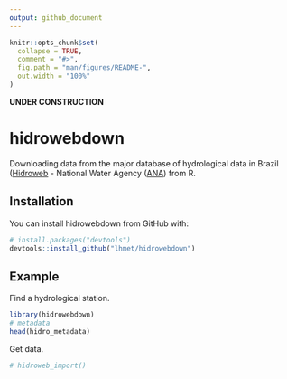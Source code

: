 ```yaml
---
output: github_document
---
```


<!-- README.md is generated from README.Rmd. Please edit that file -->

```r
knitr::opts_chunk$set(
  collapse = TRUE,
  comment = "#>",
  fig.path = "man/figures/README-",
  out.width = "100%"
)
```

**UNDER CONSTRUCTION**

# hidrowebdown

Downloading data from the major database of hydrological data in Brazil ([Hidroweb](http://hidroweb.ana.gov.br) - National Water Agency ([ANA](www.ana.gov.br)) from R.

## Installation

You can install hidrowebdown from GitHub with:

```r
# install.packages("devtools")
devtools::install_github("lhmet/hidrowebdown")
```

## Example

Find a hydrological station.

```r
library(hidrowebdown)
# metadata
head(hidro_metadata)
```

Get data.

```r
# hidroweb_import()
```

